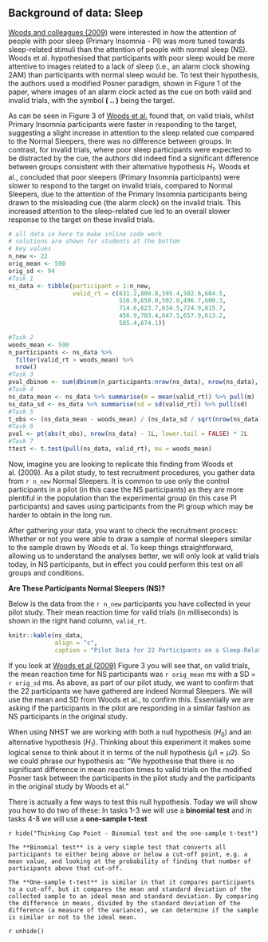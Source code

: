 ## Background of data: Sleep

<a href = "https://www.sciencedirect.com/science/article/pii/S0005796708002738" target = "_blank">Woods and colleagues (2009)</a> were interested in how the attention of people with poor sleep (Primary Insomnia - PI) was more tuned towards sleep-related stimuli than the attention of people with normal sleep (NS). Woods et al. hypothesised that participants with poor sleep would be more attentive to images related to a lack of sleep (i.e., an alarm clock showing 2AM) than participants with normal sleep would be. To test their hypothesis, the authors used a modified Posner paradigm, shown in Figure 1 of the paper, where images of an alarm clock acted as the cue on both valid and invalid trials, with the symbol **( .. )** being the target. 

As can be seen in Figure 3 of <a href = "https://www.sciencedirect.com/science/article/pii/S0005796708002738" target = "_blank">Woods et al.</a> found that, on valid trials, whilst Primary Insomnia participants were faster in responding to the target, suggesting a slight increase in attention to the sleep related cue compared to the Normal Sleepers, there was no difference between groups. In contrast, for invalid trials, where poor sleep participants were expected to be distracted by the cue, the authors did indeed find a significant difference between groups consistent with their alternative hypothesis $H_{1}$. Woods et al., concluded that poor sleepers (Primary Insomnia participants) were slower to respond to the target on invalid trials, compared to Normal Sleepers, due to the attention of the Primary Insomnia participants being drawn to the misleading cue (the alarm clock) on the invalid trials. This increased attention to the sleep-related cue led to an overall slower response to the target on these invalid trials.

```r
# all data in here to make inline code work 
# solutions are shown for students at the bottom
# key values
n_new <- 22
orig_mean <- 590
orig_sd <- 94
#Task 1
ns_data <- tibble(participant = 1:n_new,
                  valid_rt = c(631.2,800.8,595.4,502.6,604.5,
                               516.9,658.0,502.0,496.7,600.3,
                               714.6,623.7,634.5,724.9,815.7,
                               456.9,703.4,647.5,657.9,613.2,
                               585.4,674.1))

#Task 2
woods_mean <- 590
n_participants <- ns_data %>%
  filter(valid_rt > woods_mean) %>%
  nrow()
#Task 3
pval_dbinom <- sum(dbinom(n_participants:nrow(ns_data), nrow(ns_data), .5))
#Task 4
ns_data_mean <- ns_data %>% summarise(m = mean(valid_rt)) %>% pull(m)  
ns_data_sd <- ns_data %>% summarise(sd = sd(valid_rt)) %>% pull(sd) 
#Task 5
t_obs <- (ns_data_mean - woods_mean) / (ns_data_sd / sqrt(nrow(ns_data)))
#Task 6
pval <- pt(abs(t_obs), nrow(ns_data) - 1L, lower.tail = FALSE) * 2L
#Task 7
ttest <- t.test(pull(ns_data, valid_rt), mu = woods_mean)
```


Now, imagine you are looking to replicate this finding from Woods et al. (2009). As a pilot study, to test recruitment procedures, you gather data from `r n_new` Normal Sleepers. It is common to use only the control participants in a pilot (in this case the NS participants) as they are more plentiful in the population than the experimental group (in this case PI participants) and saves using participants from the PI group which may be harder to obtain in the long run.

After gathering your data, you want to check the recruitment process: Whether or not you were able to draw a sample of normal sleepers similar to the sample drawn by Woods et al. To keep things straightforward, allowing us to understand the analyses better, we will only look at valid trials today, in NS participants, but in effect you could perform this test on all groups and conditions.



<!-- **ManyLabs - an approach to reproducible science** -->

<!-- As you will learn from reading papers around the reproduciblity crisis, findings from experiments tend to be more reproducible when we increase participant numbers as this increases the `r glossary("power")` of the study's design; the likelihood of an experimental design detecting an effect, of a given size, when there is an effect to detect.  -->

<!-- `r hide("Portfolio Point - The power of what?")` -->
<!-- ```{block, type ="info"} -->
<!-- Power is a rather tricky concept in research that essentially amounts to the probability of your design being able to detect a significant difference when there is actually a significant difference to detect.  -->

<!-- Power is an interplay between three other aspects of research design:  -->

<!-- * alpha - your critical p-value (normally .05);  -->
<!-- * the sample size (n);  -->
<!-- * the effect size - how big is the difference (measured in a number of ways).  -->

<!-- If you know any three of these four elements (power, alpha, effect size, n) you can calculate the fourth. We will save further discussion of power until Chapter 8 but if you want to read ahead then this blog is highly recommended: <a href="https://pigee.wordpress.com/2016/09/13/the-power-dialogues/" target ="_blank">The Power Dialogues</a>. -->
<!-- ``` -->
<!-- `r unhide()` -->
<!-- <br> -->

<!-- However, running several hundred participants in your one study can be a significant time and financial investment. Fortunately, the idea of a "ManyLabs" project can solve this problem. In this scenario the same experiment is run in various locations, all using the same procedure, and then the data is collapsed together and analysed as one. You can see a nice example of a Many Labs project in the paper <a href="" target = "_blank">Investigating Variation in Replicability (Klein et al., 2014)</a>. See how many labs and researchers are involved? Perhaps this is a better approach than lots of researchers working individually?  -->

<!-- You think this all sounds a great idea so in your quest to be a collaborative reproducible researcher, and as a high-five to #TeamScience, you have joined a ManyLabs study replicating the findings of Woods et al. (2009). And that study is the premis for today's activities so let's start by having a quick-run through of the background of the experiment. -->

<!-- **The Background** -->

<!-- <a href = "https://www.sciencedirect.com/science/article/pii/S0005796708002738" target = "_blank">Woods and colleagues (2009)</a> were interested in how the attention of people with poor sleep (Primary Insomnia - PI) was more tuned towards sleep-related stimuli than the attention of people with normal sleep (NS). Woods et al., hypothesised that participants with poor sleep would be more attentive to images related to a lack of sleep (i.e. an alarm clock showing 2AM) than participants with normal sleep would be. To test their hypothesis, the authors used a modified Posner paradigm, shown in Figure 1 of the paper, where images of an alarm clock acted as the cue on both valid and invalid trials, with the symbol **( .. )** being the target.  -->

<!-- As can be seen in Figure 3 of <a href = "https://www.sciencedirect.com/science/article/pii/S0005796708002738" target = "_blank">Woods et al.,</a> the authors found that, on valid trials, whilst Primary Insomnia participants were faster in responding to the target, suggesting a slight increase in attention to the sleep related cue compared to the Normal Sleepers, there was no difference between groups. In contrast, for invalid trials, where poor sleep participants were expected to be distracted by the cue, the authors did indeed find a significant difference between groups consistent with their alternative hypothesis $H_{1}$. Woods et al., concluded that poor sleepers (Primary Insomnia participants) were slower to respond to the target on invalid trials, compared to Normal Sleepers, due to the attention of the Primary Insomnia participants being drawn to the misleading cue (the alarm clock) on the invalid trials. This increased attention to the sleep-related cue led to an overall slower reponse to the target on these invalid trials. -->

<!-- ```{r ch6-preclass-setup, echo = FALSE, message=FALSE, warning=FALSE, results='asis'} -->
<!-- # all data in here to make inline code work  -->
<!-- # solutions are shown for students at the bottom -->
<!-- # key values -->
<!-- n_new <- 22 -->
<!-- orig_mean <- 590 -->
<!-- orig_sd <- 94 -->
<!-- #Task 1 -->
<!-- ns_data <- tibble(participant = 1:n_new, -->
<!--                   valid_rt = c(631.2,800.8,595.4,502.6,604.5, -->
<!--                                516.9,658.0,502.0,496.7,600.3, -->
<!--                                714.6,623.7,634.5,724.9,815.7, -->
<!--                                456.9,703.4,647.5,657.9,613.2, -->
<!--                                585.4,674.1)) -->

<!-- #Task 2 -->
<!-- woods_mean <- 590 -->
<!-- n_participants <- ns_data %>% -->
<!--   filter(valid_rt > woods_mean) %>% -->
<!--   nrow() -->
<!-- #Task 3 -->
<!-- pval_dbinom <- sum(dbinom(n_participants:nrow(ns_data), nrow(ns_data), .5)) -->
<!-- #Task 4 -->
<!-- ns_data_mean <- ns_data %>% summarise(m = mean(valid_rt)) %>% pull(m)   -->
<!-- ns_data_sd <- ns_data %>% summarise(sd = sd(valid_rt)) %>% pull(sd)  -->
<!-- #Task 5 -->
<!-- t_obs <- (ns_data_mean - woods_mean) / (ns_data_sd / sqrt(nrow(ns_data))) -->
<!-- #Task 6 -->
<!-- pval <- pt(abs(t_obs), nrow(ns_data) - 1L, lower.tail = FALSE) * 2L -->
<!-- #Task 7 -->
<!-- ttest <- t.test(pull(ns_data, valid_rt), mu = woods_mean) -->
<!-- ``` -->

<!-- As we said above, your lab is now part of a ManyLabs project that is looking to replicate this finding from Woods et al., (2009). As a `r glossary("pilot", display = "pilot study")`, to test recruitment procedures, as well as the experimental paradigm and analyses pipeline, each lab gathers data from `r n_new` Normal Sleepers. It is common to use only the control participants in a pilot (in this cas the NS participants) as they are more plentiful in the population than the experimental group (in this case PI participants) and saves using participants from the PI group which may be harder to obtain in the long run. -->

<!-- After gathering your data, we want to check the recruitment process and whether or not you have been able to draw a sample of normal sleepers similar to the sample drawn by Woods et al. To keep things straightforward, allowing us to understand the analyses better, we will only look at valid trials today, in NS participants, but in effect you could perform this test on all groups and conditions. -->

**Are These Participants Normal Sleepers (NS)?**

Below is the data from the `r n_new` participants you have collected in your pilot study. Their mean reaction time for valid trials (in milliseconds) is shown in the right hand column, `valid_rt`.

```r
knitr::kable(ns_data, 
             align = "c", 
             caption = "Pilot Data for 22 Participants on a Sleep-Related Posner Paradigm. ID is shown in participant column and mean reaction time (ms) on valid trails is shown in valid_rt column.")
```

If you look at <a href="https://www.sciencedirect.com/science/article/pii/S0005796708002738" target = "_blank">Woods et al (2009)</a> Figure 3 you will see that, on valid trials, the mean reaction time for NS participants was `r orig_mean` ms with a SD = `r orig_sd` ms. As above, as part of our pilot study, we want to confirm that the 22 participants we have gathered are indeed Normal Sleepers. We will use the mean and SD from Woods et al., to confirm this. Essentially we are asking if the participants in the pilot are responding in a similar fashion as NS participants in the original study.

When using NHST we are working with both a null hypothesis ($H_{0}$) and an alternative hypothesis ($H_{1}$). Thinking about this experiment it makes some logical sense to think about it in terms of the null hypothesis ($\mu1 = \mu2$). So we could phrase our hypothesis as: "We hypothesise that there is no significant difference in mean reaction times to valid trials on the modified Posner task between the participants in the pilot study and the participants in the original study by Woods et al."

There is actually a few ways to test this null hypothesis. Today we will show you how to do two of these: In tasks 1-3 we will use a **binomial test** and in tasks 4-8 we will use a **one-sample t-test**

`r hide("Thinking Cap Point - Binomial test and the one-sample t-test")`
```block
The **Binomial test** is a very simple test that converts all participants to either being above or below a cut-off point, e.g. a mean value, and looking at the probability of finding that number of participants above that cut-off.

The **One-sample t-test** is similar in that it compares participants to a cut-off, but it compares the mean and standard deviation of the collected sample to an ideal mean and standard deviation. By comparing the difference in means, divided by the standard deviation of the difference (a measure of the variance), we can determine if the sample is similar or not to the ideal mean.
```
`r unhide()`
